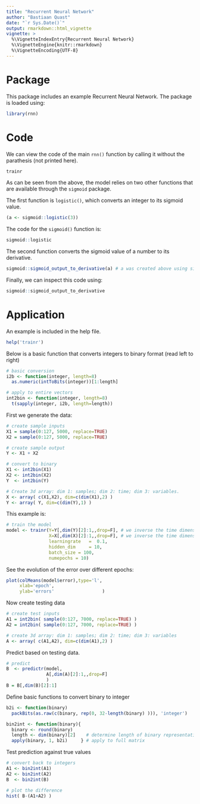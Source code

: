 ---
title: "Recurrent Neural Network"
author: "Bastiaan Quast"
date: "`r Sys.Date()`"
output: rmarkdown::html_vignette
vignette: >
  %\VignetteIndexEntry{Recurrent Neural Network}
  %\VignetteEngine{knitr::rmarkdown}
  %\VignetteEncoding{UTF-8}
---

# Package

This package includes an example Recurrent Neural Network.
The package is loaded using:

```{r package}
library(rnn)
```

# Code

We can view the code of the main `rnn()` function by calling it without the parathesis (not printed here).

```{r code-rnn, eval=FALSE}
trainr
```

As can be seen from the above, the model relies on two other functions that are available through the `sigmoid` package.

The first function is `logistic()`, which converts an integer to its sigmoid value.

```{r sigmoid}
(a <- sigmoid::logistic(3))
```

The code for the `sigmoid()` function is:

```{r sigmoid-code}
sigmoid::logistic
```

The second function converts the sigmoid value of a number to its derivative.

```{r sigmoid-der}
sigmoid::sigmoid_output_to_derivative(a) # a was created above using sigmoid()
```

Finally, we can inspect this code using:

```{r sigmoid-der-code}
sigmoid::sigmoid_output_to_derivative
```

# Application

An example is included in the help file.

```{r help, eval=FALSE}
help('trainr')
```

Below is a basic function that converts integers to binary format (read left to right)

```{r int2bin}
# basic conversion
i2b <- function(integer, length=8)
  as.numeric(intToBits(integer))[1:length]

# apply to entire vectors
int2bin <- function(integer, length=8)
  t(sapply(integer, i2b, length=length))
```

First we generate the data:

```{r data}
# create sample inputs
X1 = sample(0:127, 5000, replace=TRUE)
X2 = sample(0:127, 5000, replace=TRUE)

# create sample output
Y <- X1 + X2

# convert to binary
X1 <- int2bin(X1)
X2 <- int2bin(X2)
Y  <- int2bin(Y)

# Create 3d array: dim 1: samples; dim 2: time; dim 3: variables.
X <- array( c(X1,X2), dim=c(dim(X1),2) )
Y <- array( Y, dim=c(dim(Y),1) ) 
```

This example is:

```{r example}
# train the model
model <- trainr(Y=Y[,dim(Y)[2]:1,,drop=F], # we inverse the time dimension
                X=X[,dim(X)[2]:1,,drop=F], # we inverse the time dimension
                learningrate   =  0.1,
                hidden_dim     = 10,
                batch_size = 100,
                numepochs = 10)
```

See the evolution of the error over different epochs:

```{r error}
plot(colMeans(model$error),type='l',
     xlab='epoch',
     ylab='errors'                  )
```

Now create testing data

```{r test-data}
# create test inputs
A1 = int2bin( sample(0:127, 7000, replace=TRUE) )
A2 = int2bin( sample(0:127, 7000, replace=TRUE) )

# create 3d array: dim 1: samples; dim 2: time; dim 3: variables
A <- array( c(A1,A2), dim=c(dim(A1),2) )
```

Predict based on testing data.

```{r predictr}
# predict
B  <- predictr(model,
               A[,dim(A)[2]:1,,drop=F]
               )
B = B[,dim(B)[2]:1]
```

Define basic functions to convert binary to integer

```{r bin2int}
b2i <- function(binary)
  packBits(as.raw(c(binary, rep(0, 32-length(binary) ))), 'integer')

bin2int <- function(binary){
  binary <- round(binary)
  length <- dim(binary)[2]    # determine length of binary representation
  apply(binary, 1, b2i)     } # apply to full matrix
```

Test prediction against true values

```{r test}
# convert back to integers
A1 <- bin2int(A1)
A2 <- bin2int(A2)
B  <- bin2int(B)

# plot the difference
hist( B-(A1+A2) )
```
